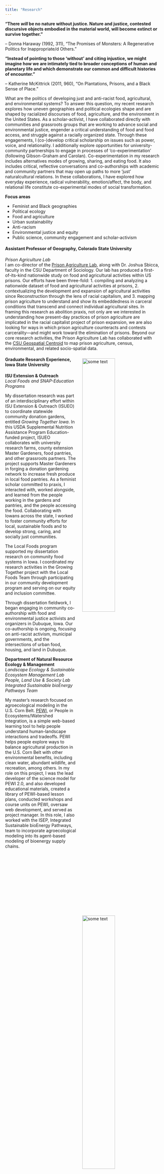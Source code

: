 ```yaml
---
title: "Research"
---
```

**"There *will* be no nature without justice. Nature and justice, contested discursive objects embodied in the material world, will become extinct or survive together."**  

– Donna Haraway (1992, 311), "The Promises of Monsters: A Regenerative Politics for Inappropriate/d Others."

**"Instead of pointing to those 'without' and citing injustice, we might imagine how we are intimately tied to broader conceptions of human and planetary life and which demonstrate our common and difficult histories of encounter."**  

– Katherine McKittrick (2011, 960), "On Plantations, Prisons, and a Black Sense of Place."

What are the politics of developing just and anti-racist food, agricultural, and environmental systems? To answer this question, my recent research explores how uneven geographies and political ecologies shape and are shaped by racialized discourses of food, agriculture, and the environment in the United States. As a scholar-activist, I have collaborated directly with communities and grassroots groups that are working to advance social and environmental justice, engender a critical understanding of food and food access, and struggle against a racially organized state. Through these engagements, I (co-)develop critical scholarship on issues such as power, voice, and relationality. I additionally explore opportunities for university-community partnerships to engage in processes of ‘co-experimentation’ (following Gibson-Graham and Carolan). Co-experimentation in my research includes alternatives modes of growing, sharing, and eating food. It also includes critical, reflective conversations and co-authorships with academic and community partners that may open up paths to more ‘just’ naturalcultural relations. In these collaborations, I have explored how everyday experience, radical vulnerability, emotion/affect, the body, and relational life constitute co-experimental modes of social transformation.

**Focus areas**

- Feminist and Black geographies
- Political ecology
- Food and agriculture
- Urban sustainability
- Anti-racism
- Environmental justice and equity
- Public science, community engagement and scholar-activism

#### Assistant Professor of Geography, Colorado State University  
*Prison Agriculture Lab*   
I am co-director of the [Prison Agriculture Lab](https://prisonagriculture.com/), along with Dr. Joshua Sbicca, faculty in the CSU Department of Sociology. Our lab has produced a first-of-its-kind nationwide study on food and agricultural activities within US prisons. Our efforts have been three-fold: 1. compiling and analyzing a nationwide dataset of food and agricultural activities at prisons,  2. contextualizing the development and expansion of agricultural activities since Reconstruction through the lens of racial capitalism, and 3. mapping prison agriculture to understand and show its embeddedness in carceral conditions that transcend and connect individual agricultural sites. In framing this research as abolition praxis, not only are we interested in understanding how present-day practices of prison agriculture are implicated in the racial capitalist project of prison expansion, we are also looking for ways in which prison agriculture counteracts and contests carcerality---and might work toward the elimination of prisons. Beyond our core research activities, the Prison Agriculture Lab has collaborated with the [CSU Geospatial Centroid](https://gis.colostate.edu/) to map prison agriculture, census, environmental, and related socio-spatial data.

<img src="demogarden-009.JPG" alt="some text" style="float:right" hspace="20" vspace="10"
height="46%" width="46%"><img src="rockrapids-harvest.jpg" alt="some text" style="float:right" hspace="20" vspace="10"
height="46%" width="46%"><img src="IALEpresentation_pewiscreenshot.png" alt="some text" style="float:right" hspace="20" vspace="10"
height="46%" width="46%">

#### Graduate Research Experience, Iowa State University 
**ISU Extension & Outreach**  
*Local Foods and SNAP-Education Programs*

My dissertation research was part of an interdisciplinary effort within ISU Extension & Outreach (ISUEO) to coordinate statewide community donation gardens, entitled *Growing Together Iowa*. In this USDA Supplemental Nutrition Assistance Program Education-funded project, ISUEO collaborates with university research farms, county extension Master Gardeners, food pantries, and other grassroots partners. The project supports Master Gardeners in forging a donation gardening network to increase fresh produce in local food pantries. As a feminist scholar committed to praxis, I interacted with, worked alongside, and learned from the people working in the gardens and pantries, and the people accessing the food. Collaborating with Iowans across the state, I worked to foster community efforts for local, sustainable foods and to develop strong, caring, and socially just communities.

The Local Foods program supported my dissertation research on community food systems in Iowa. I coordinated my research activities in the Growing Together project with the Local Foods Team through participating in our community development program and serving on our equity and inclusion committee.

Through dissertation fieldwork, I began engaging in community co-authorship with food and environmental justice activists and organizers in Dubuque, Iowa. Our co-authorship is ongoing, focusing on anti-racist activism, municipal governments, and the intersections of urban food, housing, and land in Dubuque.

**Department of Natural Resource Ecology & Management**  
*Landscape Ecology & Sustainable Ecosystem Management Lab*  
*People, Land Use & Society Lab*  
*Integrated Sustainable bioEnergy Pathways Team*  

My master’s research focused on agroecological modeling in the U.S. Corn Belt. [PEWI](https://www.nrem.iastate.edu/pewi/), or People in Ecosystems/Watershed Integration, is a simple web-based learning tool to help people understand human-landscape interactions and tradeoffs. PEWI helps people explore ways to balance agricultural production in the U.S. Corn Belt with other environmental benefits, including clean water, abundant wildlife, and recreation, among others. In my role on this project, I was the lead developer of the science model for PEWI 2.0, and also developed educational materials, created a library of PEWI-based lesson plans, conducted workshops and course units on PEWI, oversaw web development, and served as project manager. In this role, I also worked with the ISEP, Integrated Sustainable bioEnergy Pathways, team to incorporate agroecological modeling into its agent-based modeling of bioenergy supply chains.